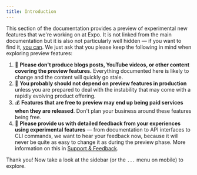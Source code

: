 ```yaml
---
title: Introduction
---
```


This section of the documentation provides a preview of experimental new features that we're working on at Expo. It is not linked from the main documentation but it is also not particularly well hidden &mdash; if you want to find it, [you can](https://github.com/expo/expo/tree/main/docs/pages/preview/introduction.mdx). We just ask that you please keep the following in mind when exploring preview features:

1. 🚫 **Please don't produce blogs posts, YouTube videos, or other content covering the preview features.** Everything documented here is likely to change and the content will quickly go stale.
2. 👀 **You probably should not depend on preview features in production** unless you are prepared to deal with the instability that may come with a rapidly evolving product offering.
3. 💰 **Features that are free to preview may end up being paid services when they are released**. Don't plan your business around these features being free.
4. 💌 **Please provide us with detailed feedback from your experiences using experimental features** &mdash; from documentation to API interfaces to CLI commands, we want to hear your feedback now, because it will never be quite as easy to change it as during the preview phase. More information on this in [Support & Feedback](/preview/support/).

Thank you! Now take a look at the sidebar (or the `...` menu on mobile) to explore.
